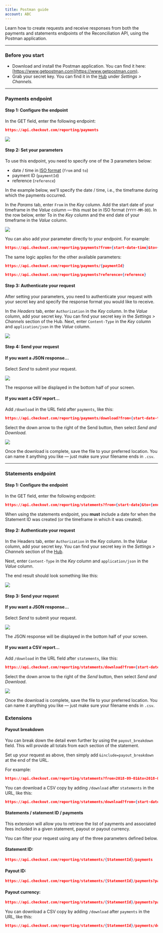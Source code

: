 ```yaml
---
title: Postman guide
account: ABC
---
```


Learn how to create requests and receive responses from both the payments and statements endpoints of the Reconciliation API, using the Postman application.

---

### Before you start

- Download and install the Postman application. You can find it here: [https://www.getpostman.com](https://www.getpostman.com).
- Grab your secret key. You can find it in the [Hub](https://hub.checkout.com/login) under _Settings > Channels._

---

### Payments endpoint

#### Step 1: Configure the endpoint

In the GET field, enter the following endpoint:

```json
https://api.checkout.com/reporting/payments
```

<img maxWidth={600} src="/docs/Reporting_and_insights/Postman guide/postman-guide1.png" withFullscreenPreview />

#### Step 2: Set your parameters

To use this endpoint, you need to specify one of the 3 parameters below:

- date / time in [ISO format](https://www.w3.org/TR/NOTE-datetime) (`from` and `to`)
- payment ID (`paymentId`)
- reference (`reference`)

In the example below, we'll specify the date / time, i.e., the timeframe during which the payments occurred.

In the _Params_ tab, enter `From` in the _Key_ column. Add the start date of your timeframe in the _Value_ column — this must be in ISO format (`YYYY-MM-DD`). In the row below, enter To in the _Key_ column and the end date of your timeframe in the _Value_ column.

<img maxWidth={660} src="/docs/Reporting_and_insights/Postman guide/postman-guide2.png" withFullscreenPreview />

You can also add your parameter directly to your endpoint. For example:

```json
https://api.checkout.com/reporting/payments?from={start-date-time}&to={end-date-time}
```

<TipBox variant="info">

The same logic applies for the other available parameters:

```json
https://api.checkout.com/reporting/payments/{paymentId}
```

```json
https://api.checkout.com/reporting/payments?reference={reference}
```

</TipBox>

#### Step 3: Authenticate your request

After setting your parameters, you need to authenticate your request with your secret key and specify the response format you would like to receive.

In the _Headers_ tab, enter `Authorization` in the _Key_ column. In the _Value_ column, add your secret key. You can find your secret key in the _Settings > Channels_ section of the <ExternalLink href="https://hub.checkout.com" target="_blank">Hub</ExternalLink>. Next, enter `Content-Type` in the _Key_ column and `application/json` in the _Value_ column.

<img maxWidth={650} src="/docs/Reporting_and_insights/Postman guide/postman-guide3.png" withFullscreenPreview />

#### Step 4: Send your request

#### If you want a JSON response...

Select _Send_ to submit your request.

<img maxWidth={240} src="/docs/Reporting_and_insights/Postman guide/postman-send.png" withFullscreenPreview />

The response will be displayed in the bottom half of your screen.

#### If you want a CSV report...

Add `/download` in the URL field after `payments`, like this:

```json
https://api.checkout.com/reporting/payments/download?from={start-date-time}&to={end-date-time}
```

Select the down arrow to the right of the Send button, then select _Send and Download._

<img
  maxWidth={290}
  src="/docs/Reporting_and_insights/Postman guide/postman-send-and-download.png"
  withFullscreenPreview
/>

Once the download is complete, save the file to your preferred location. You can name it anything you like — just make sure your filename ends in `.csv`.

---

### Statements endpoint

#### Step 1: Configure the endpoint

In the GET field, enter the following endpoint:

```json
https://api.checkout.com/reporting/statements?from={start-date}&to={end-date}
```

<TipBox variant="note">

When using the statements endpoint, you **must** include a date for when the Statement ID was created (or the timeframe in which it was created).

</TipBox>

#### Step 2: Authenticate your request

In the Headers tab, enter `Authorization` in the _Key_ column. In the _Value_ column, add your secret key. You can find your secret key in the _Settings > Channels_ section of the [Hub](https://hub.checkout.com/login).

Next, enter `Content-Type` in the _Key_ column and `application/json` in the _Value_ column.

The end result should look something like this:

<img maxWidth={650} src="/docs/Reporting_and_insights/Postman guide/postman-guide5.png" />

#### Step 3: Send your request

#### If you want a JSON response...

Select _Send_ to submit your request.

<img maxWidth={240} src="/docs/Reporting_and_insights/Postman guide/postman-send-1.png" withFullscreenPreview />

The JSON response will be displayed in the bottom half of your screen.

#### If you want a CSV report...

Add `/download` in the URL field after `statements`, like this:

```json
https://api.checkout.com/reporting/statements/download?from={start-date-time}&to={end-date-time}
```

Select the down arrow to the right of the _Send_ button, then select _Send and Download_.

<img
  maxWidth={290}
  src="/docs/Reporting_and_insights/Postman guide/postman-send-and-download-1.png"
  withFullscreenPreview
/>

Once the download is complete, save the file to your preferred location. You can name it anything you like — just make sure your filename ends in `.csv`.

### Extensions

#### Payout breakdown

You can break down the detail even further by using the `payout_breakdown` field. This will provide all totals from each section of the statement.

Set up your request as above, then simply add `&include=payout_breakdown` at the end of the URL.

For example:

```json
https://api.checkout.com/reporting/statements?from=2018-09-01&to=2018-09-19&include=payout_breakdown
```

<TipBox variant="success">

You can download a CSV copy by adding `/download` after `statements` in the URL, like this:

```json
https://api.checkout.com/reporting/statements/download?from={start-date-time}&to={end-date-time}&include=payout_breakdown
```

</TipBox>

#### Statements / statement ID / payments

This extension will allow you to retrieve the list of payments and associated fees included in a given statement, payout or payout currency.

You can filter your request using any of the three parameters defined below.

#### Statement ID:

```json
https://api.checkout.com/reporting/statements/{StatementId}/payments
```

#### Payout ID:

```json
https://api.checkout.com/reporting/statements/{StatementId}/payments?payout_id={PayoutId}
```

#### Payout currency:

```json
https://api.checkout.com/reporting/statements/{StatementId}/payments?payout_currency={PayoutCurrency}
```

<TipBox variant="success">

You can download a CSV copy by adding `/download` after `payments` in the URL, like this:

```json
https://api.checkout.com/reporting/statements/{StatementId}/payments/download
```

</TipBox>
